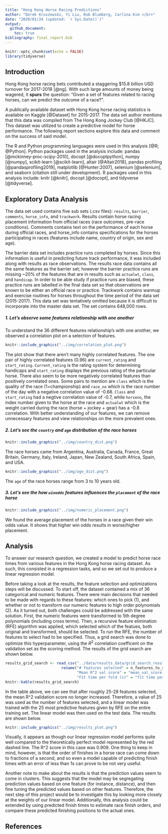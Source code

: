 ```yaml
---
title: "Hong Kong Horse Racing Predictions"
author: "Derek Kruszewski, Yi Liu, Rob Blumberg, Carlina Kim </br>"
date: "2020/01/24 (updated: `r Sys.Date()`)"
output:
  github_document:
    toc: true
bibliography: final_report.bib
---
```


```r
knitr::opts_chunk$set(echo = FALSE)
library(tidyverse)
```

## Introduction

Hong Kong horse racing bets contributed a staggering $15.8 billion USD turnover for 2017-2018 [@ng]. With such large amounts of money being wagered, it **spurs** the question: "Given a set of features related to racing horses, can we predict the outcome of a race?".

A publically available dataset with Hong Kong horse racing statistics is available on Kaggle [@Dataset] for 2015-2017. The data set author mentions that this data was compiled from The Hong Kong Jockey Club [@HKJC]. This dataset was utilized to create a predictive model for horse performance. The following report sections explore this data and comment on the success of said model.

The R and Python programming languages were used in this analysis [@R; @Python]. Python packages used in the analysis include: pandas [@mckinney-proc-scipy-2010], docopt [@docoptpython], numpy [@numpy], scikit-learn [@scikit-learn], altair [@Altair2018], pandas profiling [@pandasprofiling2019], matplotlib [@Hunter:2007], selenium [@selenium], and seaborn (citation still under development). R packages used in this analysis include: knitr [@knitr], docopt [@docopt], and tidyverse [@tidyverse].

## Exploratory Data Analysis

The data set used contains five sub sets (.csv files): `results`, `barrier`, `comments`, `horse_info`, and `trackwork`. Results contain horse racing placement information from official races (race outcomes, pre-race conditions). Comments contains text on the performance of each horse during official races, and horse_info contains specifications for the horses participating in races (features include name, country of origin, sex and age).

The barrier data set includes practice runs completed by horses. Since this information is useful in predicting future track performance, it was included along with results as race observations. The results race data contains all the same features as the barrier set; however the barrier practice runs are missing ~20% of the features that are in results such as `actualwt`, `class`, and `handicap`. In order to be able study if practice runs are biased, these practice runs are labelled in the final data set so that observations are known to be either an official race or practice. Trackwork contains warmup and exercise routines for horses throughout the time period of the data set (2015-2017). This data set was tentatively omitted because it is difficult to incorporate into the master data set. The set contains 648,000 rows. 

##### 1. Let's observe some features relationship with one another

To understand the 36 different features relationship's with one another, we observed a correlation plot on a selection of features.

```r
knitr::include_graphics("../img/correlation_plot.png")
```

 The plot show that there aren't many highly correlated features. The one pair of highly correlated features (0.96) are `current_rating` and `start_rating`. `Current_rating` is the rating system for determining handicaps and `start_rating` displays the previous rating of the particular horse. There also seem to be more negatively correlated features than positively correlated ones. Some pairs to mention are `class` which is the quality of the race (1=championship) and `race_no` which is the race number of the day with a negative correlation value of -0.68. `Class` and `start_rating` had a negtive correlation value of -0.7, while `horseno`, the index number given to the horse at the race and `actualwt` which is the weight carried during the race (horse + jockey + gear) has a -0.8 correlation. With better understanding of our features, we can remove unnecessary features and view relationships on the more prevalent ones. 


##### 2. Let's see the `country` and `age` distribution of the race horses

```r
knitr::include_graphics("../img/country_dist.png")
```

The race horses came from Argentina, Australia, Canada, France, Great Britain, Germany, Italy, Ireland, Japan, New Zealand, South Africa, Spain, and USA.

```r
knitr::include_graphics("../img/age_dist.png")
```

The `age` of the race horses range from 3 to 10 years old.

##### 3. Let's see the how `winodds` features influences the `placement` of the race horse 

```r
knitr::include_graphics("../img/numeric_placement.png")
```

We found the average placement of the horses in a race given their win odds value. It shows that higher win odds results in worse/higher placement.

## Analysis

To answer our research question, we created a model to predict horse race times from various features in the Hong Kong horse racing dataset. As such, this consisted in a regression tasks, and so we set out to produce a linear regression model. 

Before taking a look at the results, the feature selection and optimizations steps will be discussed. To start off, the dataset contained a mix of 36 categorical and numeric features. There were main decisions that needed to be made with regards to these features: which ones to pick (1), and whether or not to transform our numeric features to high order polynomials (2). As it turned out, both challenges could be addressed with the same solution. First, the numeric features were transformed to 5th degree polynomials (including cross terms). Then, a recursive feature elimination (RFE) algorithm was applied, which selected which of the featues, both original and transformed, should be selected. To run the RFE, the number of features to select had to be specified. Thus, a grid search was done to optimize this hyperparameter, using the $R^2$ correlation coefficent on the validation set as the scoring method. The results of the grid search are shown below.

```r
results_grid_search <- read_csv("../data/results_data/grid_search_results.csv")[2:4] %>% 
                         rename("# features selected" = n_features_to_select,
                                "Mean R^2 val score" = "mean_val_score (r2)", 
                                "Fit time per fold (s)" = "fit time per fold (s)")
knitr::kable(results_grid_search)
```

In the table above, we can see that after roughly 25-28 features selected, the mean R^2 validation score no longer increased. Therefore, a value of 25 was used as the number of features selected, and a linear model was trained with the 25 most predictive features given by RFE on the entire training set. The linear model was then used on the test data. The results are shown below.


```r
knitr::include_graphics("../img/results_plot.png")
```

Visually, it appears as though our linear regression model performs quite well compared to the theoretically perfect model represented by the red dashed line. The R^2 score in this case was 0.909. One thing to keep in mind, however, is that the order of finishes in a horse race can come down to fractions of a second, and so even a model capable of predicting finish times with an error of less than 1s can prove to be not very useful. 

Another note to make about the results is that the prediction values seem to come in clusters. This suggests that the model may be segregating prediction values based on one feature (for instance, distance), and then fine tuning the predicted values based on other features. Therefore, the next step of this project would be to investigate this by looking more closely at the weights of our linear model. Additionally, this analysis could be extended by using predicted finish times to estimate race finish orders, and compare these predicted finishing positions to the actual ones. 

## References
